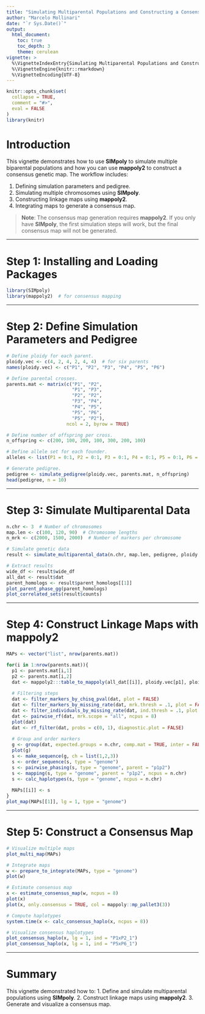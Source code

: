 ```yaml
---
title: "Simulating Multiparental Populations and Constructing a Consensus Map"
author: "Marcelo Mollinari"
date: "`r Sys.Date()`"
output:
  html_document:
    toc: true
    toc_depth: 3
    theme: cerulean
vignette: >
  %\VignetteIndexEntry{Simulating Multiparental Populations and Constructing a Consensus Map}
  %\VignetteEngine{knitr::rmarkdown}
  %\VignetteEncoding{UTF-8}
---
```


```r
knitr::opts_chunk$set(
  collapse = TRUE,
  comment = "#>",
  eval = FALSE
)
library(knitr)
```

# Introduction

This vignette demonstrates how to use **SIMpoly** to simulate multiple biparental populations and how you can use **mappoly2** to construct a consensus genetic map. The workflow includes:

1. Defining simulation parameters and pedigree.
2. Simulating multiple chromosomes using **SIMpoly**.
3. Constructing linkage maps using **mappoly2**.
4. Integrating maps to generate a consensus map.

> **Note**: The consensus map generation requires **mappoly2**. If you only have **SIMpoly**, the first simulation steps will work, but the final consensus map will not be generated.

---

# Step 1: Installing and Loading Packages

```r
library(SIMpoly)
library(mappoly2)  # for consensus mapping
```

---

# Step 2: Define Simulation Parameters and Pedigree

```r
# Define ploidy for each parent.
ploidy.vec <- c(4, 2, 4, 2, 4, 4)  # for six parents
names(ploidy.vec) <- c("P1", "P2", "P3", "P4", "P5", "P6")

# Define parental crosses.
parents.mat <- matrix(c("P1", "P2",
                        "P1", "P3",
                        "P2", "P2",
                        "P3", "P4",
                        "P4", "P5",
                        "P5", "P6",
                        "P5", "P2"),
                      ncol = 2, byrow = TRUE)

# Define number of offspring per cross.
n_offspring <- c(200, 100, 200, 100, 300, 200, 100)

# Define allele set for each founder.
alleles <- list(P1 = 0:1, P2 = 0:1, P3 = 0:1, P4 = 0:1, P5 = 0:1, P6 = 0:1)

# Generate pedigree.
pedigree <- simulate_pedigree(ploidy.vec, parents.mat, n_offspring)
head(pedigree, n = 10)
```

---

# Step 3: Simulate Multiparental Data

```r
n.chr <- 3  # Number of chromosomes
map.len <- c(100, 120, 90)  # Chromosome lengths
n_mrk <- c(2000, 1500, 2000)  # Number of markers per chromosome

# Simulate genetic data
result <- simulate_multiparental_data(n.chr, map.len, pedigree, ploidy.vec, n_mrk, alleles,  missing = 0.1, p = .3 , rho = .7)

# Extract results
wide_df <- result$wide_df
all_dat <- result$dat
parent_homologs <- result$parent_homologs[[1]]
plot_parent_phase_gg(parent_homologs)
plot_correlated_sets(result$counts)
```

---

# Step 4: Construct Linkage Maps with mappoly2

```r
MAPs <- vector("list", nrow(parents.mat))

for(i in 1:nrow(parents.mat)){
  p1 <- parents.mat[i,1]
  p2 <- parents.mat[i,2]
  dat <- mappoly2:::table_to_mappoly(all_dat[[i]], ploidy.vec[p1], ploidy.vec[p2], p1, p2)
  
  # Filtering steps
  dat <- filter_markers_by_chisq_pval(dat, plot = FALSE)
  dat <- filter_markers_by_missing_rate(dat, mrk.thresh = .1, plot = FALSE)
  dat <- filter_individuals_by_missing_rate(dat, ind.thresh = .1, plot = FALSE)
  dat <- pairwise_rf(dat, mrk.scope = "all", ncpus = 8)
  plot(dat)
  dat <- rf_filter(dat, probs = c(0, 1), diagnostic.plot = FALSE)
  
  # Group and order markers
  g <- group(dat, expected.groups = n.chr, comp.mat = TRUE, inter = FALSE)
  plot(g)
  s <- make_sequence(g, ch = list(1,2,3))
  s <- order_sequence(s, type = "genome")
  s <- pairwise_phasing(s, type = "genome", parent = "p1p2")
  s <- mapping(s, type = "genome", parent = "p1p2", ncpus = n.chr)
  s <- calc_haplotypes(s, type = "genome", ncpus = n.chr)
  
  MAPs[[i]] <- s
}
plot_map(MAPs[[1]], lg = 1, type = "genome")
```

---

# Step 5: Construct a Consensus Map

```r
# Visualize multiple maps
plot_multi_map(MAPs)

# Integrate maps
w <- prepare_to_integrate(MAPs, type = "genome")
plot(w)

# Estimate consensus map
x <- estimate_consensus_map(w, ncpus = 8)
plot(x)
plot(x, only.consensus = TRUE, col = mappoly::mp_pallet3(3))

# Compute haplotypes
system.time(x <- calc_consensus_haplo(x, ncpus = 8))

# Visualize consensus haplotypes
plot_consensus_haplo(x, lg = 1, ind = "P1xP2_1")
plot_consensus_haplo(x, lg = 1, ind = "P5xP6_1")
```

---

# Summary

This vignette demonstrated how to:
1. Define and simulate multiparental populations using **SIMpoly**.
2. Construct linkage maps using **mappoly2**.
3. Generate and visualize a consensus map.
